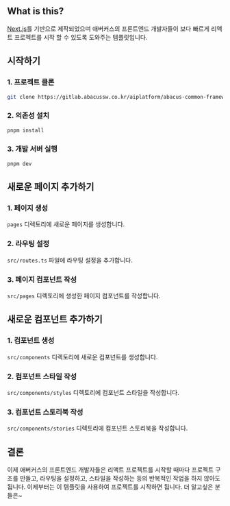 ## What is this?

[Next.js](https://nextjs.org/)를 기반으로 제작되었으며 애버커스의 프론트엔드 개발자들이 보다 빠르게 리액트 프로젝트를 시작 할 수 있도록 도와주는 템플릿입니다.

## 시작하기

### 1. 프로젝트 클론

```bash
git clone https://gitlab.abacussw.co.kr/aiplatform/abacus-common-framework/framework-next.git
```

### 2. 의존성 설치

```bash
pnpm install
```

### 3. 개발 서버 실행

```bash
pnpm dev
```

## 새로운 페이지 추가하기

### 1. 페이지 생성

`pages` 디렉토리에 새로운 페이지를 생성합니다.

### 2. 라우팅 설정

`src/routes.ts` 파일에 라우팅 설정을 추가합니다.

### 3. 페이지 컴포넌트 작성

`src/pages` 디렉토리에 생성한 페이지 컴포넌트를 작성합니다.

## 새로운 컴포넌트 추가하기

### 1. 컴포넌트 생성

`src/components` 디렉토리에 새로운 컴포넌트를 생성합니다.

### 2. 컴포넌트 스타일 작성

`src/components/styles` 디렉토리에 컴포넌트 스타일을 작성합니다.

### 3. 컴포넌트 스토리북 작성

`src/components/stories` 디렉토리에 컴포넌트 스토리북을 작성합니다.

## 결론

이제 애버커스의 프론트엔드 개발자들은 리액트 프로젝트를 시작할 때마다 프로젝트 구조를 만들고, 라우팅을 설정하고, 스타일을 작성하는 등의 반복적인 작업을 하지 않아도 됩니다. 이제부터는 이 템플릿을 사용하여 프로젝트를 시작하면 됩니다.
더 알고싶은 분들은~
